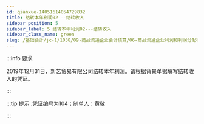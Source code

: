 ---
id: qianxue-14051614054729832
title: 结转本年利润02---结转收入
sidebar_position: 5
sidebar_label: 5 结转本年利润02---结转收入
sidebar_class_name: green
slug: /基础会计/jc-1/1038/09-商品流通企业会计核算/06-商品流通企业利润和利润分配核算/qianxue-1405151459433912220/qianxue-14051614054729832/结转本年利润02---结转收入
---

:::info 要求

2019年12月31日，新艺贸易有限公司结转本年利润。请根据背景单据填写结转收入的凭证。

:::

:::tip 提示
  .凭证编号为104；制单人：黄敬
:::
